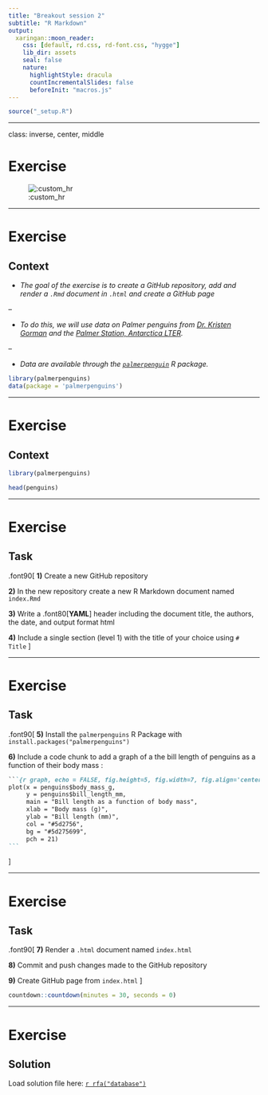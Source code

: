 ```yaml
---
title: "Breakout session 2"
subtitle: "R Markdown"
output:
  xaringan::moon_reader:
    css: [default, rd.css, rd-font.css, "hygge"]
    lib_dir: assets
    seal: false
    nature:
      highlightStyle: dracula
      countIncrementalSlides: false
      beforeInit: "macros.js"
---
```



```r
source("_setup.R")
```

<!-- rmarkdown::render("_07_rmarkdown_exercise.Rmd") -->

---

class: inverse, center, middle

# Exercise

![:custom_hr]()




---

# Exercise

## Context

- *The goal of the exercise is to create a GitHub repository, add and render a `.Rmd` document in `.html` and create a GitHub page*

--

- *To do this, we will use data on Palmer penguins from [Dr. Kristen Gorman](https://www.uaf.edu/cfos/people/faculty/detail/kristen-gorman.php) and the [Palmer Station, Antarctica LTER](https://pal.lternet.edu/).*

--

- *Data are available through the [`palmerpenguin`](https://github.com/allisonhorst/palmerpenguins) R package.*

```r
library(palmerpenguins)
data(package = 'palmerpenguins')
```

---

# Exercise

## Context

```r
library(palmerpenguins)
```
```r
head(penguins)
```

---

# Exercise

## Task

.font90[
**1)** Create a new GitHub repository

**2)** In the new repository create a new R Markdown document named `index.Rmd`

**3)** Write a .font80[**YAML**] header including the document title, the authors, the date, and output format html

**4)** Include a single section (level 1) with the title of your choice using `# Title`
]


---

# Exercise

## Task

.font90[
**5)** Install the `palmerpenguins` R Package with `install.packages("palmerpenguins")`

**6)** Include a code chunk to add a graph of a the bill length of penguins as a function of their body mass :

````md
```{r graph, echo = FALSE, fig.height=5, fig.width=7, fig.align='center'}`r ''`
plot(x = penguins$body_mass_g,
     y = penguins$bill_length_mm,
     main = "Bill length as a function of body mass",
     xlab = "Body mass (g)",
     ylab = "Bill length (mm)",
     col = "#5d2756",
     bg = "#5d275699",
     pch = 21)
```
````
]

---

# Exercise

## Task

.font90[
**7)** Render a `.html` document named `index.html`

**8)** Commit and push changes made to the GitHub repository

**9)** Create GitHub page from `index.html`
]


```r
countdown::countdown(minutes = 30, seconds = 0)
```

---

# Exercise

## Solution

Load solution file here: [`r rfa("database")`](https://github.com/inSilecoInc/learning_git_bs2)
